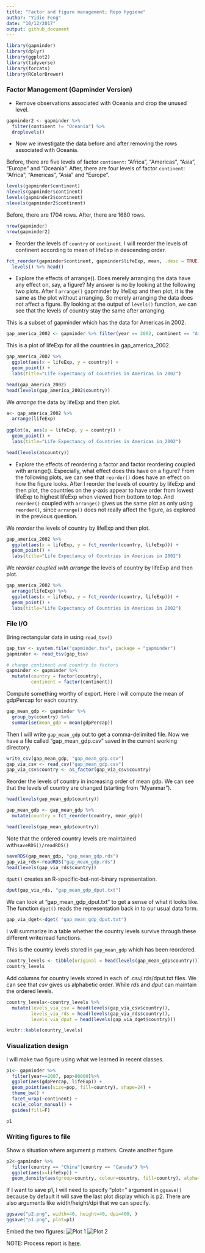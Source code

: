 ```yaml
---
title: "Factor and figure management; Repo hygiene"
author: "Yidie Feng"
date: "10/12/2017"
output: github_document
---
```

```r
library(gapminder)
library(dplyr)
library(ggplot2)
library(tidyverse)
library(forcats)
library(RColorBrewer)
```

### Factor Management (Gapminder Version)
- Remove observations associated with Oceania and drop the unused level.
```r
gapminder2 <- gapminder %>%
  filter(continent != "Oceania") %>%
  droplevels()
```

- Now we investigate the data before and after removing the rows associated with Oceania.

Before, there are five levels of factor `continent`: "Africa", "Americas", "Asia", "Europe" and "Oceania". After, there are four levels of factor `continent`: "Africa", "Americas", "Asia" and "Europe".  
```r
levels(gapminder$continent)
nlevels(gapminder$continent)
levels(gapminder2$continent)
nlevels(gapminder2$continent)
```

Before, there are 1704 rows. After, there are 1680 rows.
```r
nrow(gapminder)
nrow(gapminder2)
```

- Reorder the levels of `country` or `continent`. I will reorder the levels of continent according to mean of lifeExp in descending order.
```r
fct_reorder(gapminder$continent, gapminder$lifeExp, mean, .desc = TRUE) %>% 
  levels() %>% head()
```

- Explore the effects of arrange(). Does merely arranging the data have any effect on, say, a figure? My answer is no by looking at the following two plots. After I `arrange()` gapminder by lifeExp and then plot, it is the same as the plot without arranging. So merely arranging the data does not affect a figure. By looking at the output of `levels()` function, we can see that the levels of country stay the same after arranging. 

This is a subset of gapminder which has the data for Americas in 2002.
```r
gap_america_2002 <- gapminder %>% filter(year == 2002, continent == "Americas")
```

This is a plot of lifeExp for all the countries in gap_america_2002.
```r
gap_america_2002 %>%
  ggplot(aes(x = lifeExp, y = country)) + 
  geom_point() +
  labs(title="Life Expectancy of Countries in Americas in 2002")

head(gap_america_2002)
head(levels(gap_america_2002$country))
```

We _arrange_ the data by lifeExp and then plot.
```r
a<- gap_america_2002 %>%
  arrange(lifeExp)
  
ggplot(a, aes(x = lifeExp, y = country)) +
  geom_point() +
  labs(title="Life Expectancy of Countries in Americas in 2002") 

head(levels(a$country))
```

- Explore the effects of reordering a factor and factor reordering coupled with arrange(). Especially, what effect does this have on a figure? From the following plots, we can see that `reorder()` does have an effect on how the figure looks. After I reorder the levels of country by lifeExp and then plot, the countries on the y-axis appear to have order from lowest lifeExp to highest lifeExp when viewed from bottom to top. And `reorder()` coupled with `arrange()` gives us the same plot as only using `reorder()`, since `arrange()` does not really affect the figure, as explored in the previous question. 

We _reorder_ the levels of country by lifeExp and then plot.
```r
gap_america_2002 %>%
  ggplot(aes(x = lifeExp, y = fct_reorder(country, lifeExp))) +
  geom_point() +
  labs(title="Life Expectancy of Countries in Americas in 2002")
```

We _reorder coupled with arrange_ the levels of country by lifeExp and then plot.
```r
gap_america_2002 %>%
  arrange(lifeExp) %>%
  ggplot(aes(x = lifeExp, y = fct_reorder(country, lifeExp))) +
  geom_point() +
  labs(title="Life Expectancy of Countries in Americas in 2002")
```

### File I/O

Bring rectangular data in using `read_tsv()`
```r
gap_tsv <- system.file("gapminder.tsv", package = "gapminder")
gapminder <- read_tsv(gap_tsv)

# change continent and country to factors
gapminder <- gapminder %>%
  mutate(country = factor(country),
         continent = factor(continent))
```

Compute something worthy of export. Here I will compute the mean of gdpPercap for each country.
```r
gap_mean_gdp <- gapminder %>%
  group_by(country) %>%
  summarise(mean_gdp = mean(gdpPercap))
```

Then I will write `gap_mean_gdp` out to get a comma-delimited file. Now we have a file called "gap_mean_gdp.csv" saved in the current working directory.
```r
write_csv(gap_mean_gdp, "gap_mean_gdp.csv")
gap_via_csv <- read_csv("gap_mean_gdp.csv")
gap_via_csv$country <- as_factor(gap_via_csv$country)
```

Reorder the levels of country in increasing order of mean gdp. We can see that the levels of country are changed (starting from "Myanmar").
```r
head(levels(gap_mean_gdp$country))

gap_mean_gdp <- gap_mean_gdp %>% 
  mutate(country = fct_reorder(country, mean_gdp))

head(levels(gap_mean_gdp$country))
```

Note that the ordered country levels are maintained with`saveRDS()/readRDS()`
```r
saveRDS(gap_mean_gdp, "gap_mean_gdp.rds") 
gap_via_rds<-readRDS("gap_mean_gdp.rds")
head(levels(gap_via_rds$country))  
```

`dput()` creates an R-specific-but-not-binary representation.
```r
dput(gap_via_rds, "gap_mean_gdp_dput.txt")
```

We can look at "gap_mean_gdp_dput.txt" to get a sense of what it looks like. The function `dget()` reads the representation back in to our usual data form.
```r
gap_via_dget<-dget( "gap_mean_gdp_dput.txt")
```

I will summarize in a table whether the country levels survive through these different write/read functions.

This is the country levels stored in `gap_mean_gdp` which has been reordered.
```r
country_levels <- tibble(original = head(levels(gap_mean_gdp$country)))
country_levels
```

Add columns for country levels stored in each of .csv/.rds/dput.txt files. We can see that _csv_ gives us alphabetic order. While _rds_ and _dput_ can maintain the ordered levels.
```r
country_levels<-country_levels %>%
  mutate(levels_via_csv = head(levels(gap_via_csv$country)),
         levels_via_rds = head(levels(gap_via_rds$country)),
         levels_via_dput = head(levels(gap_via_dget$country)))

knitr::kable(country_levels)
```

### Visualization design
I will make two figure using what we learned in recent classes.
```r
p1<- gapminder %>%
  filter(year==2007, pop>80000)%>%
  ggplot(aes(gdpPercap, lifeExp)) +
  geom_point(aes(size=pop, fill=country), shape=24) +
  theme_bw() +
  facet_wrap(~continent) +
  scale_color_manual() +
  guides(fill=F)

p1
```

### Writing figures to file
Show a situation where argument p matters. 
Create another figure
```r
p2<-gapminder %>%
  filter(country == "China"|country == "Canada") %>%
  ggplot(aes(x=lifeExp)) + 
  geom_density(aes(group=country, colour=country, fill=country), alpha=0.3) 
```

If I want to save p1, I will need to specify "plot=" argument in `ggsave()` because by default it will save the last plot display which is p2. There are also arguments like width/height/dpi that we can specify.
```r
ggsave("p2.png", width=40, height=40, dpi=400, )
ggsave("p1.png", plot=p1)
```

Embed the two figures:
![Plot 1](p1.png)
![Plot 2](p2.png)

NOTE: Process report is [here]().


